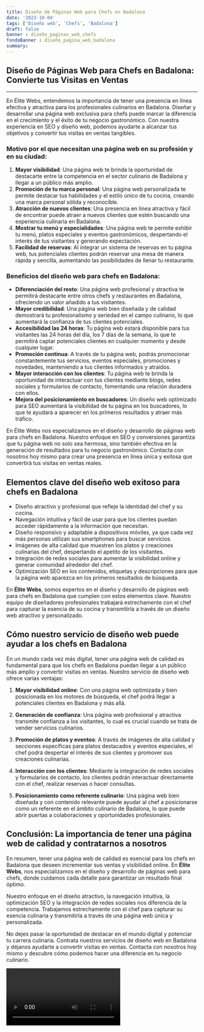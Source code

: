 ```yaml
---
title: Diseño de Páginas Web para Chefs en Badalona
date: '2023-10-04'
tags: ['Diseño web', 'Chefs', 'Badalona']
draft: false
banner : diseño_paginas_web_chefs
fondoBanner : diseño_pagina_web_badalona
summary: 
---
```


## Diseño de Páginas Web para Chefs en Badalona: Convierte tus Visitas en Ventas

---

En Élite Webs, entendemos la importancia de tener una presencia en línea efectiva y atractiva para los profesionales culinarios en Badalona. Diseñar y desarrollar una página web exclusiva para chefs puede marcar la diferencia en el crecimiento y el éxito de tu negocio gastronómico. Con nuestra experiencia en SEO y diseño web, podemos ayudarte a alcanzar tus objetivos y convertir tus visitas en ventas tangibles.

### Motivo por el que necesitan una página web en su profesión y en su ciudad:

1. **Mayor visibilidad**: Una página web te brinda la oportunidad de destacarte entre la competencia en el sector culinario de Badalona y llegar a un público más amplio. 
2. **Promoción de tu marca personal**: Una página web personalizada te permite destacar tus habilidades y el estilo único de tu cocina, creando una marca personal sólida y reconocible. 
3. **Atracción de nuevos clientes**: Una presencia en línea atractiva y fácil de encontrar puede atraer a nuevos clientes que estén buscando una experiencia culinaria en Badalona.
4. **Mostrar tu menú y especialidades**: Una página web te permite exhibir tu menú, platos especiales y eventos gastronómicos, despertando el interés de tus visitantes y generando expectación.
5. **Facilidad de reservas**: Al integrar un sistema de reservas en tu página web, tus potenciales clientes podrán reservar una mesa de manera rápida y sencilla, aumentando las posibilidades de llenar tu restaurante.

### Beneficios del diseño web para chefs en Badalona:

- **Diferenciación del resto**: Una página web profesional y atractiva te permitirá destacarte entre otros chefs y restaurantes en Badalona, ofreciendo un valor añadido a tus visitantes. 
- **Mayor credibilidad**: Una página web bien diseñada y de calidad demostrará tu profesionalismo y seriedad en el campo culinario, lo que aumentará la confianza de tus clientes potenciales.
- **Accesibilidad las 24 horas**: Tu página web estará disponible para tus visitantes las 24 horas del día, los 7 días de la semana, lo que te permitirá captar potenciales clientes en cualquier momento y desde cualquier lugar.
- **Promoción continua**: A través de tu página web, podrás promocionar constantemente tus servicios, eventos especiales, promociones y novedades, manteniendo a tus clientes informados y atraídos.
- **Mayor interacción con los clientes**: Tu página web te brinda la oportunidad de interactuar con tus clientes mediante blogs, redes sociales y formularios de contacto, fomentando una relación duradera con ellos.
- **Mejora del posicionamiento en buscadores**: Un diseño web optimizado para SEO aumentará la visibilidad de tu página en los buscadores, lo que te ayudará a aparecer en los primeros resultados y atraer más tráfico.

En Élite Webs nos especializamos en el diseño y desarrollo de páginas web para chefs en Badalona. Nuestro enfoque en SEO y conversiones garantiza que tu página web no solo sea hermosa, sino también efectiva en la generación de resultados para tu negocio gastronómico. Contacta con nosotros hoy mismo para crear una presencia en línea única y exitosa que convertirá tus visitas en ventas reales.

<GifSeo />

<Cta />

## Elementos clave del diseño web exitoso para chefs en Badalona

- Diseño atractivo y profesional que refleje la identidad del chef y su cocina.
- Navegación intuitiva y fácil de usar para que los clientes puedan acceder rápidamente a la información que necesitan.
- Diseño responsivo y adaptable a dispositivos móviles, ya que cada vez más personas utilizan sus smartphones para buscar servicios.
- Imágenes de alta calidad que muestren los platos y creaciones culinarias del chef, despertando el apetito de los visitantes.
- Integración de redes sociales para aumentar la visibilidad online y generar comunidad alrededor del chef.
- Optimización SEO en los contenidos, etiquetas y descripciones para que la página web aparezca en los primeros resultados de búsqueda.

En **Élite Webs**, somos expertos en el diseño y desarrollo de páginas web para chefs en Badalona que cumplen con estos elementos clave. Nuestro equipo de diseñadores profesionales trabajará estrechamente con el chef para capturar la esencia de su cocina y transmitirla a través de un diseño web atractivo y personalizado.

## Cómo nuestro servicio de diseño web puede ayudar a los chefs en Badalona

En un mundo cada vez más digital, tener una página web de calidad es fundamental para que los chefs en Badalona puedan llegar a un público más amplio y convertir visitas en ventas. Nuestro servicio de diseño web ofrece varias ventajas:

1. **Mayor visibilidad online**: Con una página web optimizada y bien posicionada en los motores de búsqueda, el chef podrá llegar a potenciales clientes en Badalona y más allá.

2. **Generación de confianza**: Una página web profesional y atractiva transmite confianza a los visitantes, lo cual es crucial cuando se trata de vender servicios culinarios.

3. **Promoción de platos y eventos**: A través de imágenes de alta calidad y secciones específicas para platos destacados y eventos especiales, el chef podrá despertar el interés de sus clientes y promover sus creaciones culinarias.

4. **Interacción con los clientes**: Mediante la integración de redes sociales y formularios de contacto, los clientes podrán interactuar directamente con el chef, realizar reservas o hacer consultas.

5. **Posicionamiento como referente culinario**: Una página web bien diseñada y con contenido relevante puede ayudar al chef a posicionarse como un referente en el ámbito culinario de Badalona, lo que puede abrir puertas a colaboraciones y oportunidades profesionales.

## Conclusión: La importancia de tener una página web de calidad y contratarnos a nosotros

En resumen, tener una página web de calidad es esencial para los chefs en Badalona que deseen incrementar sus ventas y visibilidad online. En **Élite Webs**, nos especializamos en el diseño y desarrollo de páginas web para chefs, donde cuidamos cada detalle para garantizar un resultado final óptimo.

Nuestro enfoque en el diseño atractivo, la navegación intuitiva, la optimización SEO y la integración de redes sociales nos diferencia de la competencia. Trabajamos estrechamente con el chef para capturar su esencia culinaria y transmitirla a través de una página web única y personalizada.

No dejes pasar la oportunidad de destacar en el mundo digital y potenciar tu carrera culinaria. Contrata nuestros servicios de diseño web en Badalona y déjanos ayudarte a convertir visitas en ventas. Contacta con nosotros hoy mismo y descubre cómo podemos hacer una diferencia en tu negocio culinario.

<Video />

<CtaBot job='Chefs' city='Badalona'/>

<Gmaps query='Badalona+españa+maps' />
